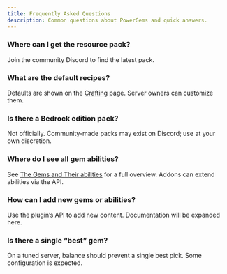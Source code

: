 ```yaml
---
title: Frequently Asked Questions
description: Common questions about PowerGems and quick answers.
---
```


### Where can I get the resource pack?

Join the community Discord to find the latest pack.

### What are the default recipes?

Defaults are shown on the [Crafting](/overview/the-gems-and-their-ablities/crafting) page. Server owners can customize them.

### Is there a Bedrock edition pack?

Not officially. Community-made packs may exist on Discord; use at your own discretion.

### Where do I see all gem abilities?

See [The Gems and Their abilities](/overview/the-gems-and-their-ablities) for a full overview. Addons can extend abilities via the API.

### How can I add new gems or abilities?

Use the plugin’s API to add new content. Documentation will be expanded here.

### Is there a single “best” gem?

On a tuned server, balance should prevent a single best pick. Some configuration is expected.
